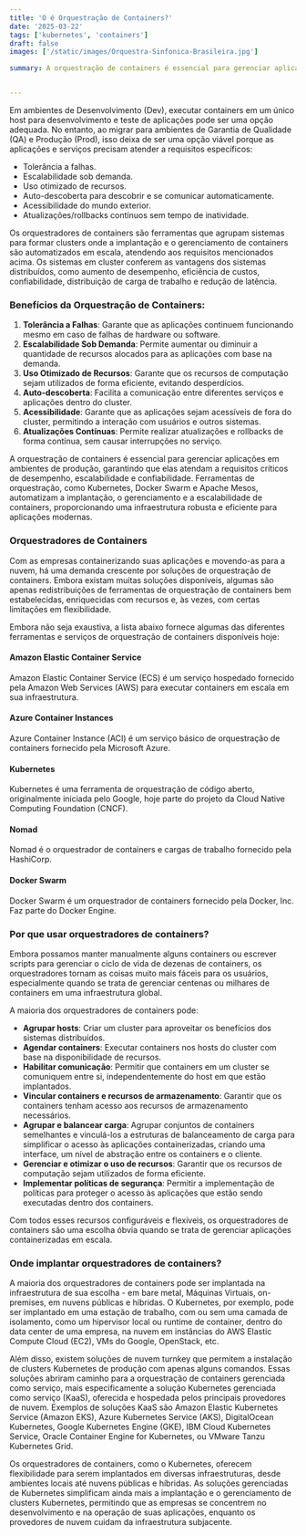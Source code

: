 ```yaml
---
title: 'O é Orquestração de Containers?'
date: '2025-03-22'
tags: ['kubernetes', 'containers']
draft: false
images: ['/static/images/Orquestra-Sinfonica-Brasileira.jpg']

summary: A orquestração de containers é essencial para gerenciar aplicações em ambientes de produção, garantindo que elas atendam a requisitos críticos de desempenho, escalabilidade e confiabilidade. Ferramentas de orquestração, como Kubernetes, Docker Swarm e Apache Mesos, automatizam a implantação, o gerenciamento e a escalabilidade de containers, proporcionando uma infraestrutura robusta e eficiente para aplicações modernas.


---
```


Em ambientes de Desenvolvimento (Dev), executar containers em um único host para desenvolvimento e teste de aplicações pode ser uma opção adequada. No entanto, ao migrar para ambientes de Garantia de Qualidade (QA) e Produção (Prod), isso deixa de ser uma opção viável porque as aplicações e serviços precisam atender a requisitos específicos:

- Tolerância a falhas.
- Escalabilidade sob demanda.
- Uso otimizado de recursos.
- Auto-descoberta para descobrir e se comunicar automaticamente.
- Acessibilidade do mundo exterior.
- Atualizações/rollbacks contínuos sem tempo de inatividade.

Os orquestradores de containers são ferramentas que agrupam sistemas para formar clusters onde a implantação e o gerenciamento de containers são automatizados em escala, atendendo aos requisitos mencionados acima. Os sistemas em cluster conferem as vantagens dos sistemas distribuídos, como aumento de desempenho, eficiência de custos, confiabilidade, distribuição de carga de trabalho e redução de latência.

### Benefícios da Orquestração de Containers:
1. **Tolerância a Falhas**: Garante que as aplicações continuem funcionando mesmo em caso de falhas de hardware ou software.
2. **Escalabilidade Sob Demanda**: Permite aumentar ou diminuir a quantidade de recursos alocados para as aplicações com base na demanda.
3. **Uso Otimizado de Recursos**: Garante que os recursos de computação sejam utilizados de forma eficiente, evitando desperdícios.
4. **Auto-descoberta**: Facilita a comunicação entre diferentes serviços e aplicações dentro do cluster.
5. **Acessibilidade**: Garante que as aplicações sejam acessíveis de fora do cluster, permitindo a interação com usuários e outros sistemas.
6. **Atualizações Contínuas**: Permite realizar atualizações e rollbacks de forma contínua, sem causar interrupções no serviço.


A orquestração de containers é essencial para gerenciar aplicações em ambientes de produção, garantindo que elas atendam a requisitos críticos de desempenho, escalabilidade e confiabilidade. Ferramentas de orquestração, como Kubernetes, Docker Swarm e Apache Mesos, automatizam a implantação, o gerenciamento e a escalabilidade de containers, proporcionando uma infraestrutura robusta e eficiente para aplicações modernas.

### Orquestradores de Containers

Com as empresas containerizando suas aplicações e movendo-as para a nuvem, há uma demanda crescente por soluções de orquestração de containers. Embora existam muitas soluções disponíveis, algumas são apenas redistribuições de ferramentas de orquestração de containers bem estabelecidas, enriquecidas com recursos e, às vezes, com certas limitações em flexibilidade.

Embora não seja exaustiva, a lista abaixo fornece algumas das diferentes ferramentas e serviços de orquestração de containers disponíveis hoje:

#### Amazon Elastic Container Service
Amazon Elastic Container Service (ECS) é um serviço hospedado fornecido pela Amazon Web Services (AWS) para executar containers em escala em sua infraestrutura.

#### Azure Container Instances
Azure Container Instance (ACI) é um serviço básico de orquestração de containers fornecido pela Microsoft Azure.

#### Kubernetes
Kubernetes é uma ferramenta de orquestração de código aberto, originalmente iniciada pelo Google, hoje parte do projeto da Cloud Native Computing Foundation (CNCF).

#### Nomad
Nomad é o orquestrador de containers e cargas de trabalho fornecido pela HashiCorp.

#### Docker Swarm
Docker Swarm é um orquestrador de containers fornecido pela Docker, Inc. Faz parte do Docker Engine.

### Por que usar orquestradores de containers?

Embora possamos manter manualmente alguns containers ou escrever scripts para gerenciar o ciclo de vida de dezenas de containers, os orquestradores tornam as coisas muito mais fáceis para os usuários, especialmente quando se trata de gerenciar centenas ou milhares de containers em uma infraestrutura global.

A maioria dos orquestradores de containers pode:

- **Agrupar hosts**: Criar um cluster para aproveitar os benefícios dos sistemas distribuídos.
- **Agendar containers**: Executar containers nos hosts do cluster com base na disponibilidade de recursos.
- **Habilitar comunicação**: Permitir que containers em um cluster se comuniquem entre si, independentemente do host em que estão implantados.
- **Vincular containers e recursos de armazenamento**: Garantir que os containers tenham acesso aos recursos de armazenamento necessários.
- **Agrupar e balancear carga**: Agrupar conjuntos de containers semelhantes e vinculá-los a estruturas de balanceamento de carga para simplificar o acesso às aplicações containerizadas, criando uma interface, um nível de abstração entre os containers e o cliente.
- **Gerenciar e otimizar o uso de recursos**: Garantir que os recursos de computação sejam utilizados de forma eficiente.
- **Implementar políticas de segurança**: Permitir a implementação de políticas para proteger o acesso às aplicações que estão sendo executadas dentro dos containers.

Com todos esses recursos configuráveis e flexíveis, os orquestradores de containers são uma escolha óbvia quando se trata de gerenciar aplicações containerizadas em escala. 

### Onde implantar orquestradores de containers?

A maioria dos orquestradores de containers pode ser implantada na infraestrutura de sua escolha - em bare metal, Máquinas Virtuais, on-premises, em nuvens públicas e híbridas. O Kubernetes, por exemplo, pode ser implantado em uma estação de trabalho, com ou sem uma camada de isolamento, como um hipervisor local ou runtime de container, dentro do data center de uma empresa, na nuvem em instâncias do AWS Elastic Compute Cloud (EC2), VMs do Google, OpenStack, etc.

Além disso, existem soluções de nuvem turnkey que permitem a instalação de clusters Kubernetes de produção com apenas alguns comandos. Essas soluções abriram caminho para a orquestração de containers gerenciada como serviço, mais especificamente a solução Kubernetes gerenciada como serviço (KaaS), oferecida e hospedada pelos principais provedores de nuvem. Exemplos de soluções KaaS são Amazon Elastic Kubernetes Service (Amazon EKS), Azure Kubernetes Service (AKS), DigitalOcean Kubernetes, Google Kubernetes Engine (GKE), IBM Cloud Kubernetes Service, Oracle Container Engine for Kubernetes, ou VMware Tanzu Kubernetes Grid.


Os orquestradores de containers, como o Kubernetes, oferecem flexibilidade para serem implantados em diversas infraestruturas, desde ambientes locais até nuvens públicas e híbridas. As soluções gerenciadas de Kubernetes simplificam ainda mais a implantação e o gerenciamento de clusters Kubernetes, permitindo que as empresas se concentrem no desenvolvimento e na operação de suas aplicações, enquanto os provedores de nuvem cuidam da infraestrutura subjacente.